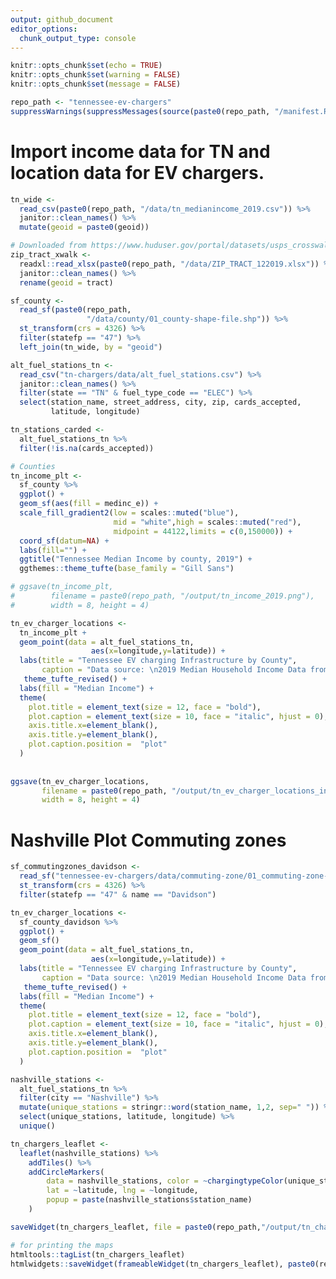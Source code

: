 ```yaml
---
output: github_document
editor_options: 
  chunk_output_type: console
---
```


```r
knitr::opts_chunk$set(echo = TRUE)
knitr::opts_chunk$set(warning = FALSE)
knitr::opts_chunk$set(message = FALSE)

repo_path <- "tennessee-ev-chargers"
suppressWarnings(suppressMessages(source(paste0(repo_path, "/manifest.R"))))
```

# Import income data for TN and location data for EV chargers.
```r
tn_wide <- 
  read_csv(paste0(repo_path, "/data/tn_medianincome_2019.csv")) %>% 
  janitor::clean_names() %>% 
  mutate(geoid = paste0(geoid))

# Downloaded from https://www.huduser.gov/portal/datasets/usps_crosswalk.html
zip_tract_xwalk <- 
  readxl::read_xlsx(paste0(repo_path, "/data/ZIP_TRACT_122019.xlsx")) %>%
  janitor::clean_names() %>% 
  rename(geoid = tract)

sf_county <-
  read_sf(paste0(repo_path,
                 "/data/county/01_county-shape-file.shp")) %>% 
  st_transform(crs = 4326) %>% 
  filter(statefp == "47") %>% 
  left_join(tn_wide, by = "geoid")

alt_fuel_stations_tn <- 
  read_csv("tn-chargers/data/alt_fuel_stations.csv") %>%
  janitor::clean_names() %>%
  filter(state == "TN" & fuel_type_code == "ELEC") %>%
  select(station_name, street_address, city, zip, cards_accepted, 
         latitude, longitude)

tn_stations_carded <- 
  alt_fuel_stations_tn %>%
  filter(!is.na(cards_accepted))
```


```r
# Counties
tn_income_plt <-
  sf_county %>%
  ggplot() + 
  geom_sf(aes(fill = medinc_e)) +
  scale_fill_gradient2(low = scales::muted("blue"),
                       mid = "white",high = scales::muted("red"),
                       midpoint = 44122,limits = c(0,150000)) + 
  coord_sf(datum=NA) + 
  labs(fill="") + 
  ggtitle("Tennessee Median Income by county, 2019") + 
  ggthemes::theme_tufte(base_family = "Gill Sans")

# ggsave(tn_income_plt,
#        filename = paste0(repo_path, "/output/tn_income_2019.png"), 
#        width = 8, height = 4)

tn_ev_charger_locations <-
  tn_income_plt + 
  geom_point(data = alt_fuel_stations_tn,
                  aes(x=longitude,y=latitude)) + 
  labs(title = "Tennessee EV charging Infrastructure by County",
       caption = "Data source: \n2019 Median Household Income Data from the American Community Survey. census.gov/programs-surveys/acs/. \nEV coordinates obtained using the National Renewable Energy Lab API. developer.nrel.gov. \nEach dot represents a terminal of one or more EV chargers") +
   theme_tufte_revised() +
  labs(fill = "Median Income") +
  theme(
    plot.title = element_text(size = 12, face = "bold"),
    plot.caption = element_text(size = 10, face = "italic", hjust = 0),
    axis.title.x=element_blank(),
    axis.title.y=element_blank(),
    plot.caption.position =  "plot"
  ) 
 
  
ggsave(tn_ev_charger_locations,
       filename = paste0(repo_path, "/output/tn_ev_charger_locations_income_2019.png"),
       width = 8, height = 4)
```

# Nashville Plot Commuting zones


```r
sf_commutingzones_davidson <-
  read_sf("tennessee-ev-chargers/data/commuting-zone/01_commuting-zone-shape-file.shp") %>% 
  st_transform(crs = 4326) %>%
  filter(statefp == "47" & name == "Davidson") 

tn_ev_charger_locations <-
  sf_county_davidson %>%
  ggplot() +
  geom_sf()
  geom_point(data = alt_fuel_stations_tn,
                  aes(x=longitude,y=latitude)) + 
  labs(title = "Tennessee EV charging Infrastructure by County",
       caption = "Data source: \n2019 Median Household Income Data from the American Community Survey. census.gov/programs-surveys/acs/. \nEV coordinates obtained using the National Renewable Energy Lab API. developer.nrel.gov. \nEach dot represents a terminal of one or more EV chargers") +
   theme_tufte_revised() +
  labs(fill = "Median Income") +
  theme(
    plot.title = element_text(size = 12, face = "bold"),
    plot.caption = element_text(size = 10, face = "italic", hjust = 0),
    axis.title.x=element_blank(),
    axis.title.y=element_blank(),
    plot.caption.position =  "plot"
  ) 

nashville_stations <- 
  alt_fuel_stations_tn %>% 
  filter(city == "Nashville") %>% 
  mutate(unique_stations = stringr::word(station_name, 1,2, sep=" ")) %>% 
  select(unique_stations, latitude, longitude) %>%
  unique()

tn_chargers_leaflet <- 
  leaflet(nashville_stations) %>% 
    addTiles() %>% 
    addCircleMarkers(
        data = nashville_stations, color = ~chargingtypeColor(unique_stations),
        lat = ~latitude, lng = ~longitude, 
        popup = paste(nashville_stations$station_name)
    )

saveWidget(tn_chargers_leaflet, file = paste0(repo_path,"/output/tn_chargers.html"))

# for printing the maps
htmltools::tagList(tn_chargers_leaflet)
htmlwidgets::saveWidget(frameableWidget(tn_chargers_leaflet), paste0(repo_path,"/output/tn_chargers.html"))

```
